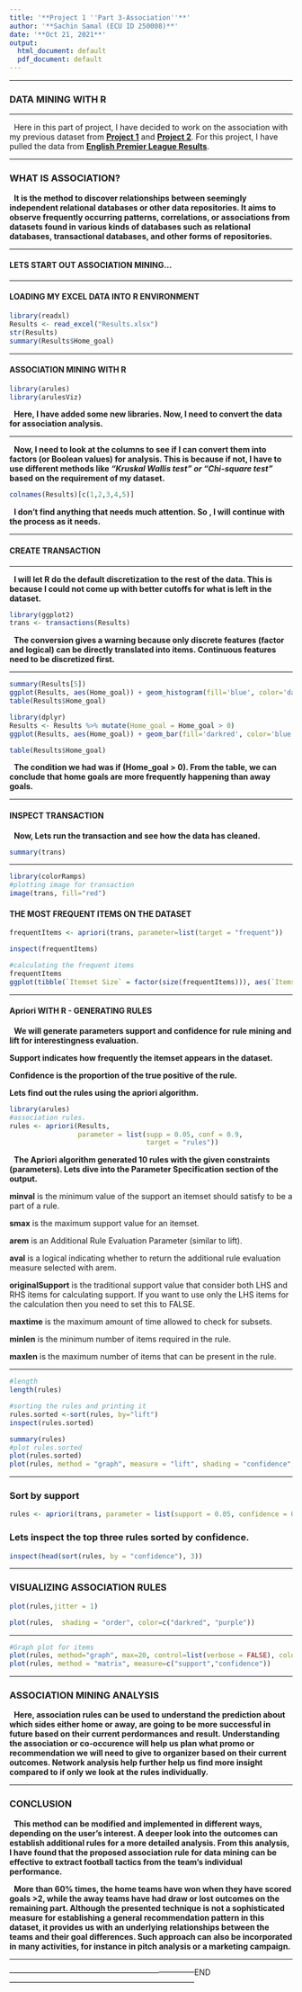 ```yaml
---
title: '**Project 1 ''Part 3-Association''**'
author: '**Sachin Samal (ECU ID 250008)**'
date: '**Oct 21, 2021**'
output:
  html_document: default
  pdf_document: default
---
```

*** 

###  **DATA MINING WITH R**

***

\   Here in this part of project, I have decided to work on the association with my previous dataset from [<u>**Project 1**</u>](https://rpubs.com/sacsam005/808877) and [<u>**Project 2**</u>](https://rpubs.com/sacsam005/813688). For this project, I have pulled the data from [<u>**English Premier League Results**</u>](https://www.premierleague.com/results.).

***

###    **WHAT IS ASSOCIATION?**

\   **It is the method to discover relationships between seemingly independent relational databases or other data repositories. It  aims to observe frequently occurring patterns, correlations, or associations from datasets found in various kinds of databases such as relational databases, transactional databases, and other forms of repositories.**   

***

####   **LETS START OUT ASSOCIATION MINING...**

***

####    **LOADING MY EXCEL DATA INTO R ENVIRONMENT**

```r
library(readxl)
Results <- read_excel("Results.xlsx")
str(Results)
summary(Results$Home_goal)
```

***

#### **ASSOCIATION MINING WITH R**

```r
library(arules)
library(arulesViz)
```

\  **Here, I have added some new libraries. Now, I need to convert the data for association analysis.**

***

\   **Now, I need to look at the columns to see if I can convert them into factors (or Boolean values) for analysis. This is because if not, I have to use different methods like *"Kruskal Wallis test" or "Chi-square test"* based on the requirement of my dataset.**    

```r
colnames(Results)[c(1,2,3,4,5)]
```

\   **I don't find anything that needs much attention. So , I will continue with the process as it needs.**

***

####   **CREATE TRANSACTION**  

***

\   **I will let R do the default discretization to the rest of the data.  This is because I could not come up with better cutoffs for what is left in the dataset.**


```r
library(ggplot2)
trans <- transactions(Results)
```

\   **The conversion gives a warning because only discrete features (factor and logical) can be directly translated into items. Continuous features need to be discretized first.**

***

```r
summary(Results[5])
ggplot(Results, aes(Home_goal)) + geom_histogram(fill='blue', color='darkred')
table(Results$Home_goal)
```

```r
library(dplyr)
Results <- Results %>% mutate(Home_goal = Home_goal > 0)
ggplot(Results, aes(Home_goal)) + geom_bar(fill='darkred', color='blue')

```

```r
table(Results$Home_goal)
```

\  **The condition we had was if (Home_goal > 0). From the table, we can conclude that home goals are more frequently happening than away goals.**

***

####  **INSPECT TRANSACTION**

\   **Now, Lets run the transaction and see how the data has cleaned.**

```r
summary(trans)
```

***

```r
library(colorRamps)
#plotting image for transaction
image(trans, fill="red")
```

####    **THE MOST FREQUENT ITEMS ON THE DATASET**

```r
frequentItems <- apriori(trans, parameter=list(target = "frequent"))
```

```r
inspect(frequentItems)
```

```r
#calculating the frequent items
frequentItems
ggplot(tibble(`Itemset Size` = factor(size(frequentItems))), aes(`Itemset Size`)) + geom_bar(fill = "purple", color = "black")
```

***

####  **Apriori WITH R - GENERATING RULES**

\   **We will generate parameters support and confidence for rule mining and lift for interestingness evaluation.**

**Support indicates how frequently the itemset appears in the dataset.**

**Confidence is the proportion of the true positive of the rule.**

**Lets find out the rules using the apriori algorithm.**

```r
library(arules)
#association rules.
rules <- apriori(Results, 
                 parameter = list(supp = 0.05, conf = 0.9,
                                  target = "rules"))
```

\   **The Apriori algorithm generated 10 rules with the given constraints (parameters). Lets dive into the Parameter Specification section of the output.**

**minval** is the minimum value of the support an itemset should satisfy to be a part of a rule.

**smax** is the maximum support value for an itemset.

**arem** is an Additional Rule Evaluation Parameter (similar to lift).

**aval** is a logical indicating whether to return the additional rule evaluation measure selected with arem.

**originalSupport** is the traditional support value that consider both LHS and RHS items for calculating support. If you want to use only the LHS items for the calculation then you need to set this to FALSE.

**maxtime** is the maximum amount of time allowed to check for subsets.

**minlen** is the minimum number of items required in the rule.

**maxlen** is the maximum number of items that can be present in the rule.

***

```r
#length
length(rules)

#sorting the rules and printing it
rules.sorted <-sort(rules, by="lift")
inspect(rules.sorted)
```


```r
summary(rules)
#plot rules.sorted
plot(rules.sorted)
plot(rules, method = "graph", measure = "lift", shading = "confidence", engine = "htmlwidget")
```

***

###   **Sort by support**
```r
rules <- apriori(trans, parameter = list(support = 0.05, confidence = 0.9))
```

###   **Lets inspect the top three rules sorted by confidence.**

```r
inspect(head(sort(rules, by = "confidence"), 3))
```

***

###   **VISUALIZING ASSOCIATION RULES**

```r
plot(rules,jitter = 1)
```

```r
plot(rules,  shading = "order", color=c("darkred", "purple"))
```

***

```r
#Graph plot for items
plot(rules, method="graph", max=20, control=list(verbose = FALSE), colors=c("red", "green"))
plot(rules, method = "matrix", measure=c("support","confidence"))
```

***

###   **ASSOCIATION MINING ANALYSIS**

\   **Here, association rules can be used to understand the prediction about which sides either home or away, are going to be more successful in future based on their current perdormances and result. Understanding the association or co-occurence will help us plan what promo or recommendation we will need to give to organizer based on their current outcomes. Network analysis help further help us find more insight compared to if only we look at the rules individually.**

***

###   **CONCLUSION**

\   **This method can be modified and implemented in different ways, depending on the user’s interest. A deeper look into the outcomes can establish additional rules for a more detailed analysis. From this analysis, I have found that the proposed association rule for data mining can be effective to extract football tactics from the team's individual performance.**

\   **More than 60% times, the home teams have won when they have scored goals >2, while the away teams have had draw or lost outcomes on the remaining part. Although the presented technique is not a sophisticated measure for establishing a general recommendation pattern in this dataset, it provides us with an underlying relationships between the teams and their goal differences. Such approach can also be incorporated in many activities, for instance in pitch analysis or a marketing campaign.**

***
-----------------------------------------------------------------------END-----------------------------------------------------------------------